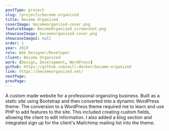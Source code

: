 ```yaml
---
postType: project
slug: /projects/become-organized
title: Become Organized
coverImage: becomeorganized-cover.png
featureImage: BecomeOrganized_screenshot.png
showcaseImage: becomeorganized-cover.png
showcaseImage2: null
order: 1
year: 2019
role: Web Designer/Developer
client: Become Organized
work: [Design, Development, WordPress]
github: https://github.com/will-decker/become-organized
link: https://becomeorganized.net/
nextPage:
prevPage:
---
```


A custom made website for a professional organizing business. Built as a static site using Bootstrap and then converted into a dynamic WordPress theme. The conversion to a WordPress theme required me to learn and use PHP to add features to the site. This included creating custom fields, allowing the client to edit information. I also added a blog section and integrated sign up for the client's Mailchimp mailing list into the theme.
